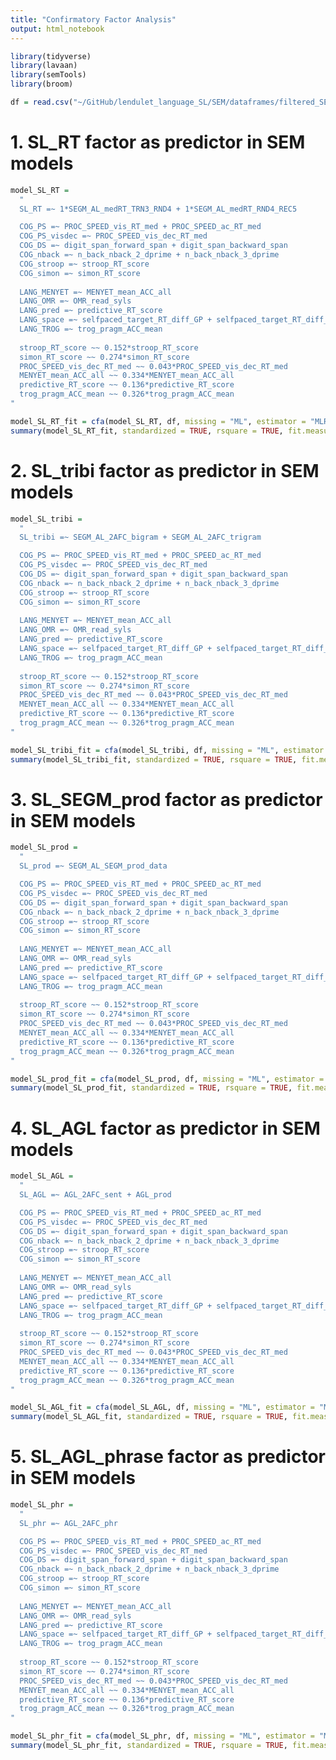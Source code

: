 ```yaml
---
title: "Confirmatory Factor Analysis"
output: html_notebook
---
```


```r
library(tidyverse)
library(lavaan)
library(semTools)
library(broom)
```

```r
df = read.csv("~/GitHub/lendulet_language_SL/SEM/dataframes/filtered_SEM_df.csv")
```

# 1. SL_RT factor as predictor in SEM models

```r
model_SL_RT =
  "
  SL_RT =~ 1*SEGM_AL_medRT_TRN3_RND4 + 1*SEGM_AL_medRT_RND4_REC5

  COG_PS =~ PROC_SPEED_vis_RT_med + PROC_SPEED_ac_RT_med
  COG_PS_visdec =~ PROC_SPEED_vis_dec_RT_med
  COG_DS =~ digit_span_forward_span + digit_span_backward_span
  COG_nback =~ n_back_nback_2_dprime + n_back_nback_3_dprime
  COG_stroop =~ stroop_RT_score
  COG_simon =~ simon_RT_score
  
  LANG_MENYET =~ MENYET_mean_ACC_all
  LANG_OMR =~ OMR_read_syls
  LANG_pred =~ predictive_RT_score
  LANG_space =~ selfpaced_target_RT_diff_GP + selfpaced_target_RT_diff_sertes
  LANG_TROG =~ trog_pragm_ACC_mean
  
  stroop_RT_score ~~ 0.152*stroop_RT_score
  simon_RT_score ~~ 0.274*simon_RT_score
  PROC_SPEED_vis_dec_RT_med ~~ 0.043*PROC_SPEED_vis_dec_RT_med
  MENYET_mean_ACC_all ~~ 0.334*MENYET_mean_ACC_all
  predictive_RT_score ~~ 0.136*predictive_RT_score
  trog_pragm_ACC_mean ~~ 0.326*trog_pragm_ACC_mean
"
```

```r
model_SL_RT_fit = cfa(model_SL_RT, df, missing = "ML", estimator = "MLR")
summary(model_SL_RT_fit, standardized = TRUE, rsquare = TRUE, fit.measures = TRUE)
```

# 2. SL_tribi factor as predictor in SEM models

```r
model_SL_tribi =
  "
  SL_tribi =~ SEGM_AL_2AFC_bigram + SEGM_AL_2AFC_trigram

  COG_PS =~ PROC_SPEED_vis_RT_med + PROC_SPEED_ac_RT_med
  COG_PS_visdec =~ PROC_SPEED_vis_dec_RT_med
  COG_DS =~ digit_span_forward_span + digit_span_backward_span
  COG_nback =~ n_back_nback_2_dprime + n_back_nback_3_dprime
  COG_stroop =~ stroop_RT_score
  COG_simon =~ simon_RT_score
  
  LANG_MENYET =~ MENYET_mean_ACC_all
  LANG_OMR =~ OMR_read_syls
  LANG_pred =~ predictive_RT_score
  LANG_space =~ selfpaced_target_RT_diff_GP + selfpaced_target_RT_diff_sertes
  LANG_TROG =~ trog_pragm_ACC_mean
  
  stroop_RT_score ~~ 0.152*stroop_RT_score
  simon_RT_score ~~ 0.274*simon_RT_score
  PROC_SPEED_vis_dec_RT_med ~~ 0.043*PROC_SPEED_vis_dec_RT_med
  MENYET_mean_ACC_all ~~ 0.334*MENYET_mean_ACC_all
  predictive_RT_score ~~ 0.136*predictive_RT_score
  trog_pragm_ACC_mean ~~ 0.326*trog_pragm_ACC_mean
"
```

```r
model_SL_tribi_fit = cfa(model_SL_tribi, df, missing = "ML", estimator = "MLR")
summary(model_SL_tribi_fit, standardized = TRUE, rsquare = TRUE, fit.measures = TRUE)
```

# 3. SL_SEGM_prod factor as predictor in SEM models

```r
model_SL_prod =
  "
  SL_prod =~ SEGM_AL_SEGM_prod_data

  COG_PS =~ PROC_SPEED_vis_RT_med + PROC_SPEED_ac_RT_med
  COG_PS_visdec =~ PROC_SPEED_vis_dec_RT_med
  COG_DS =~ digit_span_forward_span + digit_span_backward_span
  COG_nback =~ n_back_nback_2_dprime + n_back_nback_3_dprime
  COG_stroop =~ stroop_RT_score
  COG_simon =~ simon_RT_score
  
  LANG_MENYET =~ MENYET_mean_ACC_all
  LANG_OMR =~ OMR_read_syls
  LANG_pred =~ predictive_RT_score
  LANG_space =~ selfpaced_target_RT_diff_GP + selfpaced_target_RT_diff_sertes
  LANG_TROG =~ trog_pragm_ACC_mean
  
  stroop_RT_score ~~ 0.152*stroop_RT_score
  simon_RT_score ~~ 0.274*simon_RT_score
  PROC_SPEED_vis_dec_RT_med ~~ 0.043*PROC_SPEED_vis_dec_RT_med
  MENYET_mean_ACC_all ~~ 0.334*MENYET_mean_ACC_all
  predictive_RT_score ~~ 0.136*predictive_RT_score
  trog_pragm_ACC_mean ~~ 0.326*trog_pragm_ACC_mean
"
```

```r
model_SL_prod_fit = cfa(model_SL_prod, df, missing = "ML", estimator = "MLR")
summary(model_SL_prod_fit, standardized = TRUE, rsquare = TRUE, fit.measures = TRUE)
```

# 4. SL_AGL factor as predictor in SEM models

```r
model_SL_AGL =
  "
  SL_AGL =~ AGL_2AFC_sent + AGL_prod

  COG_PS =~ PROC_SPEED_vis_RT_med + PROC_SPEED_ac_RT_med
  COG_PS_visdec =~ PROC_SPEED_vis_dec_RT_med
  COG_DS =~ digit_span_forward_span + digit_span_backward_span
  COG_nback =~ n_back_nback_2_dprime + n_back_nback_3_dprime
  COG_stroop =~ stroop_RT_score
  COG_simon =~ simon_RT_score
  
  LANG_MENYET =~ MENYET_mean_ACC_all
  LANG_OMR =~ OMR_read_syls
  LANG_pred =~ predictive_RT_score
  LANG_space =~ selfpaced_target_RT_diff_GP + selfpaced_target_RT_diff_sertes
  LANG_TROG =~ trog_pragm_ACC_mean
  
  stroop_RT_score ~~ 0.152*stroop_RT_score
  simon_RT_score ~~ 0.274*simon_RT_score
  PROC_SPEED_vis_dec_RT_med ~~ 0.043*PROC_SPEED_vis_dec_RT_med
  MENYET_mean_ACC_all ~~ 0.334*MENYET_mean_ACC_all
  predictive_RT_score ~~ 0.136*predictive_RT_score
  trog_pragm_ACC_mean ~~ 0.326*trog_pragm_ACC_mean
"
```

```r
model_SL_AGL_fit = cfa(model_SL_AGL, df, missing = "ML", estimator = "MLR")
summary(model_SL_AGL_fit, standardized = TRUE, rsquare = TRUE, fit.measures = TRUE)
```

# 5. SL_AGL_phrase factor as predictor in SEM models

```r
model_SL_phr =
  "
  SL_phr =~ AGL_2AFC_phr

  COG_PS =~ PROC_SPEED_vis_RT_med + PROC_SPEED_ac_RT_med
  COG_PS_visdec =~ PROC_SPEED_vis_dec_RT_med
  COG_DS =~ digit_span_forward_span + digit_span_backward_span
  COG_nback =~ n_back_nback_2_dprime + n_back_nback_3_dprime
  COG_stroop =~ stroop_RT_score
  COG_simon =~ simon_RT_score
  
  LANG_MENYET =~ MENYET_mean_ACC_all
  LANG_OMR =~ OMR_read_syls
  LANG_pred =~ predictive_RT_score
  LANG_space =~ selfpaced_target_RT_diff_GP + selfpaced_target_RT_diff_sertes
  LANG_TROG =~ trog_pragm_ACC_mean
  
  stroop_RT_score ~~ 0.152*stroop_RT_score
  simon_RT_score ~~ 0.274*simon_RT_score
  PROC_SPEED_vis_dec_RT_med ~~ 0.043*PROC_SPEED_vis_dec_RT_med
  MENYET_mean_ACC_all ~~ 0.334*MENYET_mean_ACC_all
  predictive_RT_score ~~ 0.136*predictive_RT_score
  trog_pragm_ACC_mean ~~ 0.326*trog_pragm_ACC_mean
"
```

```r
model_SL_phr_fit = cfa(model_SL_phr, df, missing = "ML", estimator = "MLR")
summary(model_SL_phr_fit, standardized = TRUE, rsquare = TRUE, fit.measures = TRUE)
```
